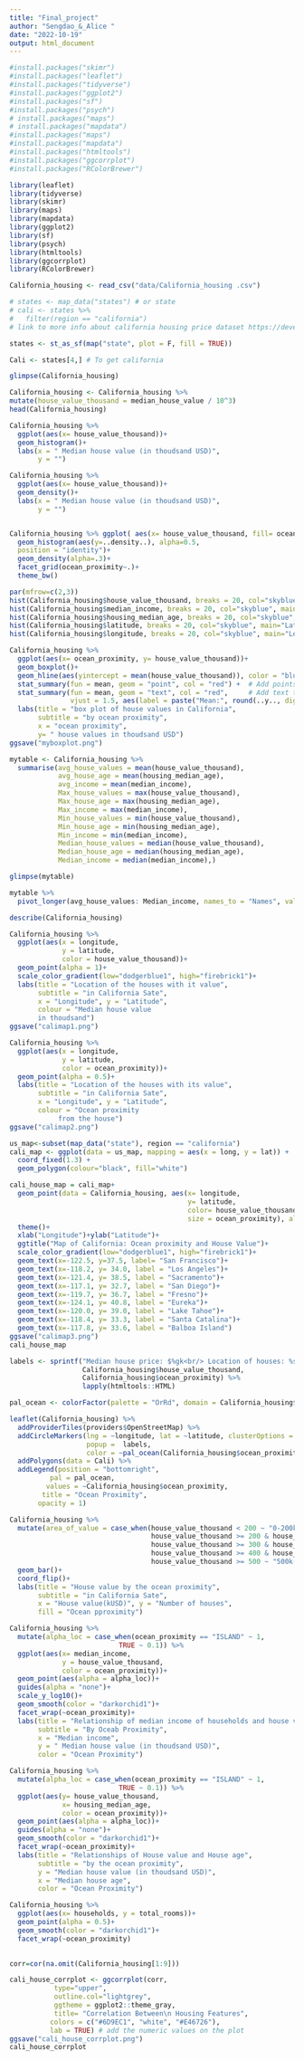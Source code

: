 ```yaml
---
title: "Final_project"
author: "Sengdao_&_Alice "
date: "2022-10-19"
output: html_document
---
```


```r
#install.packages("skimr")
#install.packages("leaflet")
#install.packages("tidyverse")
#install.packages("ggplot2")
#install.packages("sf")
#install.packages("psych")
# install.packages("maps")
# install.packages("mapdata")
#install.packages("maps")
#install.packages("mapdata")
#install.packages("htmltools")
#install.packages("ggcorrplot")
#install.packages("RColorBrewer")
```

```r
library(leaflet)
library(tidyverse)
library(skimr)
library(maps)
library(mapdata)
library(ggplot2)
library(sf)
library(psych)
library(htmltools) 
library(ggcorrplot)
library(RColorBrewer)
```

```r
California_housing <- read_csv("data/California_housing .csv")

# states <- map_data("states") # or state
# cali <- states %>%
#   filter(region == "california")
# link to more info about california housing price dataset https://developers.google.com/machine-learning/crash-course/california-housing-data-description

```


```r
states <- st_as_sf(map("state", plot = F, fill = TRUE))

Cali <- states[4,] # To get california
```


```r
glimpse(California_housing)
```

```r
California_housing <- California_housing %>% 
mutate(house_value_thousand = median_house_value / 10^3) 
head(California_housing)
```


```r
California_housing %>% 
  ggplot(aes(x= house_value_thousand))+
  geom_histogram()+
  labs(x = " Median house value (in thoudsand USD)",
       y = "")

California_housing %>% 
  ggplot(aes(x= house_value_thousand))+
  geom_density()+
  labs(x = " Median house value (in thoudsand USD)",
       y = "")


California_housing %>% ggplot( aes(x= house_value_thousand, fill= ocean_proximity))+
  geom_histogram(aes(y=..density..), alpha=0.5,
  position = "identity")+
  geom_density(alpha=.3)+
  facet_grid(ocean_proximity~.)+
  theme_bw()
```

```r
par(mfrow=c(2,3))
hist(California_housing$house_value_thousand, breaks = 20, col="skyblue", main="House values in California", xlab = "Price range")
hist(California_housing$median_income, breaks = 20, col="skyblue", main="Median income in California", xlab = "income ...")
hist(California_housing$housing_median_age, breaks = 20, col="skyblue", main="housing_median_age in California", xlab = "Age range")
hist(California_housing$latitude, breaks = 20, col="skyblue", main="Latitude", xlab = "")
hist(California_housing$longitude, breaks = 20, col="skyblue", main="Longitude", xlab = "")
```



```r
California_housing %>% 
  ggplot(aes(x= ocean_proximity, y= house_value_thousand))+
  geom_boxplot()+
  geom_hline(aes(yintercept = mean(house_value_thousand)), color = "blue", linetype = "dashed", lwd = 1)+
  stat_summary(fun = mean, geom = "point", col = "red") +  # Add points to plot
  stat_summary(fun = mean, geom = "text", col = "red",     # Add text to plot
               vjust = 1.5, aes(label = paste("Mean:", round(..y.., digits = 1)))) +
  labs(title = "box plot of house values in California",
       subtitle = "by ocean proximity",
       x = "ocean proximity",
       y= " house values in thoudsand USD")
ggsave("myboxplot.png")
```

```r
mytable <- California_housing %>% 
  summarise(avg_house_values = mean(house_value_thousand),
            avg_house_age = mean(housing_median_age),
            avg_income = mean(median_income),
            Max_house_values = max(house_value_thousand),
            Max_house_age = max(housing_median_age),
            Max_income = max(median_income),
            Min_house_values = min(house_value_thousand),
            Min_house_age = min(housing_median_age),
            Min_income = min(median_income),
            Median_house_values = median(house_value_thousand),
            Median_house_age = median(housing_median_age),
            Median_income = median(median_income),)

glimpse(mytable)
```

```r
mytable %>% 
  pivot_longer(avg_house_values: Median_income, names_to = "Names", values_to = "Value") 
```


```r
describe(California_housing)
```



```r
California_housing %>% 
  ggplot(aes(x = longitude,
             y = latitude,
             color = house_value_thousand))+
  geom_point(alpha = 1)+
  scale_color_gradient(low="dodgerblue1", high="firebrick1")+
  labs(title = "Location of the houses with it value",
       subtitle = "in California Sate",
       x = "Longitude", y = "Latitude",
       colour = "Median house value 
       in thoudsand")
ggsave("calimap1.png")

California_housing %>% 
  ggplot(aes(x = longitude,
             y = latitude,
             color = ocean_proximity))+
  geom_point(alpha = 0.5)+
  labs(title = "Location of the houses with its value",
       subtitle = "in California Sate",
       x = "Longitude", y = "Latitude",
       colour = "Ocean proximity 
            from the house")
ggsave("calimap2.png")

us_map<-subset(map_data("state"), region == "california")
cali_map <- ggplot(data = us_map, mapping = aes(x = long, y = lat)) + 
  coord_fixed(1.3) + 
  geom_polygon(colour="black", fill="white")

cali_house_map = cali_map+
  geom_point(data = California_housing, aes(x= longitude, 
                                            y= latitude, 
                                            color= house_value_thousand, 
                                            size = ocean_proximity), alpha=0.4)+
  theme()+
  xlab("Longitude")+ylab("Latitude")+
  ggtitle("Map of California: Ocean proximity and House Value")+
  scale_color_gradient(low="dodgerblue1", high="firebrick1")+
  geom_text(x=-122.5, y=37.5, label= "San Francisco")+
  geom_text(x=-118.2, y= 34.0, label = "Los Angeles")+
  geom_text(x=-121.4, y= 38.5, label = "Sacramento")+
  geom_text(x=-117.1, y= 32.7, label = "San Diego")+
  geom_text(x=-119.7, y= 36.7, label = "Fresno")+
  geom_text(x=-124.1, y= 40.8, label = "Eureka")+
  geom_text(x=-120.0, y= 39.0, label = "Lake Tahoe")+
  geom_text(x=-118.4, y= 33.3, label = "Santa Catalina")+
  geom_text(x=-117.8, y= 33.6, label = "Balboa Island")
ggsave("calimap3.png")
cali_house_map
```


```r
labels <- sprintf("Median house price: $%gk<br/> Location of houses: %s",
                  California_housing$house_value_thousand, 
                  California_housing$ocean_proximity) %>%  
                  lapply(htmltools::HTML)

pal_ocean <- colorFactor(palette = "OrRd", domain = California_housing$ocean_proximity, levels = unique(California_housing$ocean_proximity))
```


```r
leaflet(California_housing) %>% 
  addProviderTiles(providers$OpenStreetMap) %>%
  addCircleMarkers(lng = ~longitude, lat = ~latitude, clusterOptions = markerClusterOptions(),
                   popup =  labels,
                   color = ~pal_ocean(California_housing$ocean_proximity)) %>%
  addPolygons(data = Cali) %>%
  addLegend(position = "bottomright",
          pal = pal_ocean,
         values = ~California_housing$ocean_proximity,
        title = "Ocean Proximity",
       opacity = 1)

```



```r
California_housing %>% 
  mutate(area_of_value = case_when(house_value_thousand < 200 ~ "0-200k", 
                                   house_value_thousand >= 200 & house_value_thousand < 300 ~ "200-300k",
                                   house_value_thousand >= 300 & house_value_thousand < 400 ~ "300-400k",
                                   house_value_thousand >= 400 & house_value_thousand < 500 ~ "400-500k",
                                   house_value_thousand >= 500 ~ "500k(≥)")) %>% ggplot(aes(x = fct_rev(area_of_value), fill= fct_infreq(ocean_proximity)))+
  geom_bar()+
  coord_flip()+
  labs(title = "House value by the ocean proximity",
       subtitle = "in California Sate",
       x = "House value(kUSD)", y = "Number of houses",
       fill = "Ocean pproximity")
```

```r
California_housing %>% 
  mutate(alpha_loc = case_when(ocean_proximity == "ISLAND" ~ 1,
                           TRUE ~ 0.1)) %>%
  ggplot(aes(x= median_income, 
             y = house_value_thousand, 
             color = ocean_proximity))+
  geom_point(aes(alpha = alpha_loc))+
  guides(alpha = "none")+
  scale_y_log10()+
  geom_smooth(color = "darkorchid1")+
  facet_wrap(~ocean_proximity)+
  labs(title = "Relationship of median income of households and house value",
       subtitle = "By Oceab Proximity",
       x = "Median income", 
       y = " Median house value (in thoudsand USD)",
       color = "Ocean Proximity")
```





```r
California_housing %>% 
  mutate(alpha_loc = case_when(ocean_proximity == "ISLAND" ~ 1,
                           TRUE ~ 0.1)) %>%
  ggplot(aes(y= house_value_thousand, 
             x= housing_median_age, 
             color = ocean_proximity))+
  geom_point(aes(alpha = alpha_loc))+
  guides(alpha = "none")+
  geom_smooth(color = "darkorchid1")+
  facet_wrap(~ocean_proximity)+
  labs(title = "Relationships of House value and House age",
       subtitle = "by the ocean proximity",
       y = "Median house value (in thoudsand USD)", 
       x = "Median house age",
       color = "Ocean Proximity")
```



```r
California_housing %>% 
  ggplot(aes(x= households, y = total_rooms))+
  geom_point(alpha = 0.5)+
  geom_smooth(color = "darkorchid1")+
  facet_wrap(~ocean_proximity)
  
```




```r
corr=cor(na.omit(California_housing[1:9]))

cali_house_corrplot <- ggcorrplot(corr,
           type="upper",
           outline.col="lightgrey",
           ggtheme = ggplot2::theme_gray,
           title= "Correlation Between\n Housing Features",
          colors = c("#6D9EC1", "white", "#E46726"),
          lab = TRUE) # add the numeric values on the plot
ggsave("cali_house_corrplot.png")
cali_house_corrplot
```

